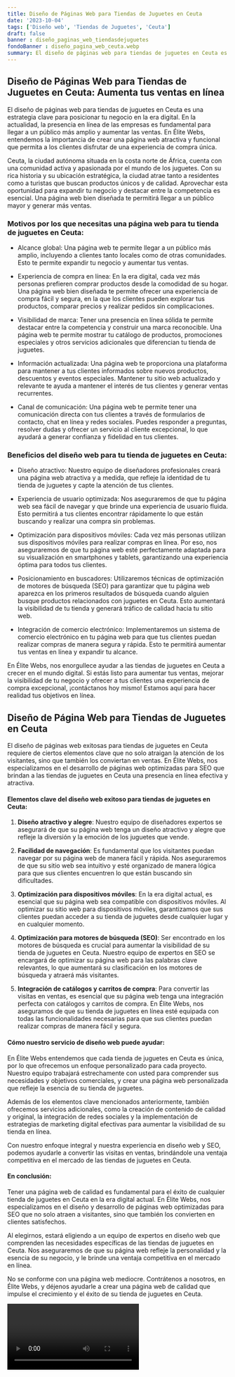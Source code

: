 ```yaml
---
title: Diseño de Páginas Web para Tiendas de Juguetes en Ceuta
date: '2023-10-04'
tags: ['Diseño web', 'Tiendas de Juguetes', 'Ceuta']
draft: false
banner : diseño_paginas_web_tiendasdejuguetes
fondoBanner : diseño_pagina_web_ceuta.webp
summary: El diseño de páginas web para tiendas de juguetes en Ceuta es una estrategia clave para posicionar tu negocio en la era digital. En la actualidad, la presencia en línea de las empresas es fundamental para llegar a un público más amplio y aumentar las ventas. En Élite Webs, entendemos la importancia de crear una página web atractiva y funcional que permita a los clientes disfrutar de una experiencia de compra única.
---
```


## Diseño de Páginas Web para Tiendas de Juguetes en Ceuta: Aumenta tus ventas en línea

El diseño de páginas web para tiendas de juguetes en Ceuta es una estrategia clave para posicionar tu negocio en la era digital. En la actualidad, la presencia en línea de las empresas es fundamental para llegar a un público más amplio y aumentar las ventas. En Élite Webs, entendemos la importancia de crear una página web atractiva y funcional que permita a los clientes disfrutar de una experiencia de compra única.

Ceuta, la ciudad autónoma situada en la costa norte de África, cuenta con una comunidad activa y apasionada por el mundo de los juguetes. Con su rica historia y su ubicación estratégica, la ciudad atrae tanto a residentes como a turistas que buscan productos únicos y de calidad. Aprovechar esta oportunidad para expandir tu negocio y destacar entre la competencia es esencial. Una página web bien diseñada te permitirá llegar a un público mayor y generar más ventas.

### Motivos por los que necesitas una página web para tu tienda de juguetes en Ceuta:

- Alcance global: Una página web te permite llegar a un público más amplio, incluyendo a clientes tanto locales como de otras comunidades. Esto te permite expandir tu negocio y aumentar tus ventas.

- Experiencia de compra en línea: En la era digital, cada vez más personas prefieren comprar productos desde la comodidad de su hogar. Una página web bien diseñada te permite ofrecer una experiencia de compra fácil y segura, en la que los clientes pueden explorar tus productos, comparar precios y realizar pedidos sin complicaciones.

- Visibilidad de marca: Tener una presencia en línea sólida te permite destacar entre la competencia y construir una marca reconocible. Una página web te permite mostrar tu catálogo de productos, promociones especiales y otros servicios adicionales que diferencian tu tienda de juguetes.

- Información actualizada: Una página web te proporciona una plataforma para mantener a tus clientes informados sobre nuevos productos, descuentos y eventos especiales. Mantener tu sitio web actualizado y relevante te ayuda a mantener el interés de tus clientes y generar ventas recurrentes.

- Canal de comunicación: Una página web te permite tener una comunicación directa con tus clientes a través de formularios de contacto, chat en línea y redes sociales. Puedes responder a preguntas, resolver dudas y ofrecer un servicio al cliente excepcional, lo que ayudará a generar confianza y fidelidad en tus clientes.

### Beneficios del diseño web para tu tienda de juguetes en Ceuta:

- Diseño atractivo: Nuestro equipo de diseñadores profesionales creará una página web atractiva y a medida, que refleje la identidad de tu tienda de juguetes y capte la atención de tus clientes.

- Experiencia de usuario optimizada: Nos aseguraremos de que tu página web sea fácil de navegar y que brinde una experiencia de usuario fluida. Esto permitirá a tus clientes encontrar rápidamente lo que están buscando y realizar una compra sin problemas.

- Optimización para dispositivos móviles: Cada vez más personas utilizan sus dispositivos móviles para realizar compras en línea. Por eso, nos aseguraremos de que tu página web esté perfectamente adaptada para su visualización en smartphones y tablets, garantizando una experiencia óptima para todos tus clientes.

- Posicionamiento en buscadores: Utilizaremos técnicas de optimización de motores de búsqueda (SEO) para garantizar que tu página web aparezca en los primeros resultados de búsqueda cuando alguien busque productos relacionados con juguetes en Ceuta. Esto aumentará la visibilidad de tu tienda y generará tráfico de calidad hacia tu sitio web.

- Integración de comercio electrónico: Implementaremos un sistema de comercio electrónico en tu página web para que tus clientes puedan realizar compras de manera segura y rápida. Esto te permitirá aumentar tus ventas en línea y expandir tu alcance.

En Élite Webs, nos enorgullece ayudar a las tiendas de juguetes en Ceuta a crecer en el mundo digital. Si estás listo para aumentar tus ventas, mejorar la visibilidad de tu negocio y ofrecer a tus clientes una experiencia de compra excepcional, ¡contáctanos hoy mismo! Estamos aquí para hacer realidad tus objetivos en línea.

<GifSeo />

<Cta />

## Diseño de Página Web para Tiendas de Juguetes en Ceuta

El diseño de páginas web exitosas para tiendas de juguetes en Ceuta requiere de ciertos elementos clave que no solo atraigan la atención de los visitantes, sino que también los conviertan en ventas. En Élite Webs, nos especializamos en el desarrollo de páginas web optimizadas para SEO que brindan a las tiendas de juguetes en Ceuta una presencia en línea efectiva y atractiva.

#### Elementos clave del diseño web exitoso para tiendas de juguetes en Ceuta:

1. **Diseño atractivo y alegre**: Nuestro equipo de diseñadores expertos se asegurará de que su página web tenga un diseño atractivo y alegre que refleje la diversión y la emoción de los juguetes que vende.

2. **Facilidad de navegación**: Es fundamental que los visitantes puedan navegar por su página web de manera fácil y rápida. Nos aseguraremos de que su sitio web sea intuitivo y esté organizado de manera lógica para que sus clientes encuentren lo que están buscando sin dificultades.

3. **Optimización para dispositivos móviles**: En la era digital actual, es esencial que su página web sea compatible con dispositivos móviles. Al optimizar su sitio web para dispositivos móviles, garantizamos que sus clientes puedan acceder a su tienda de juguetes desde cualquier lugar y en cualquier momento.

4. **Optimización para motores de búsqueda (SEO)**: Ser encontrado en los motores de búsqueda es crucial para aumentar la visibilidad de su tienda de juguetes en Ceuta. Nuestro equipo de expertos en SEO se encargará de optimizar su página web para las palabras clave relevantes, lo que aumentará su clasificación en los motores de búsqueda y atraerá más visitantes.

5. **Integración de catálogos y carritos de compra**: Para convertir las visitas en ventas, es esencial que su página web tenga una integración perfecta con catálogos y carritos de compra. En Élite Webs, nos aseguramos de que su tienda de juguetes en línea esté equipada con todas las funcionalidades necesarias para que sus clientes puedan realizar compras de manera fácil y segura.

#### Cómo nuestro servicio de diseño web puede ayudar:

En Élite Webs entendemos que cada tienda de juguetes en Ceuta es única, por lo que ofrecemos un enfoque personalizado para cada proyecto. Nuestro equipo trabajará estrechamente con usted para comprender sus necesidades y objetivos comerciales, y crear una página web personalizada que refleje la esencia de su tienda de juguetes.

Además de los elementos clave mencionados anteriormente, también ofrecemos servicios adicionales, como la creación de contenido de calidad y original, la integración de redes sociales y la implementación de estrategias de marketing digital efectivas para aumentar la visibilidad de su tienda en línea.

Con nuestro enfoque integral y nuestra experiencia en diseño web y SEO, podemos ayudarle a convertir las visitas en ventas, brindándole una ventaja competitiva en el mercado de las tiendas de juguetes en Ceuta.

#### En conclusión:

Tener una página web de calidad es fundamental para el éxito de cualquier tienda de juguetes en Ceuta en la era digital actual. En Élite Webs, nos especializamos en el diseño y desarrollo de páginas web optimizadas para SEO que no solo atraen a visitantes, sino que también los convierten en clientes satisfechos.

Al elegirnos, estará eligiendo a un equipo de expertos en diseño web que comprenden las necesidades específicas de las tiendas de juguetes en Ceuta. Nos aseguraremos de que su página web refleje la personalidad y la esencia de su negocio, y le brinde una ventaja competitiva en el mercado en línea.

No se conforme con una página web mediocre. Contrátenos a nosotros, en Élite Webs, y déjenos ayudarle a crear una página web de calidad que impulse el crecimiento y el éxito de su tienda de juguetes en Ceuta.

<Video />

<CtaBot job='Tiendas de Juguetes' city='Ceuta'/>

<Gmaps query='Ceuta+españa+maps' />